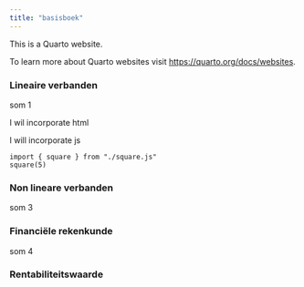 ```yaml
---
title: "basisboek"
---
```


This is a Quarto website.

To learn more about Quarto websites visit <https://quarto.org/docs/websites>.

### Lineaire verbanden

som 1


I wil incorporate html


I will incorporate js

```OJS
import { square } from "./square.js"
square(5)
```


### Non lineare verbanden

som 3

### Financiële rekenkunde

som 4

### Rentabiliteitswaarde
